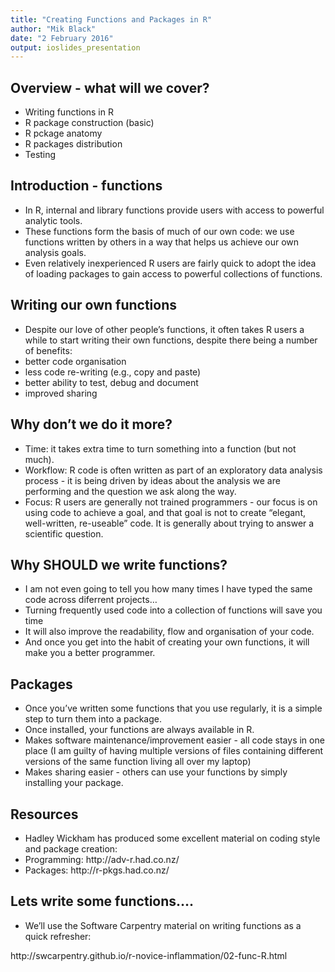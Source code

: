 ```yaml
---
title: "Creating Functions and Packages in R"
author: "Mik Black"
date: "2 February 2016"
output: ioslides_presentation
---
```


## Overview - what will we cover?

 - Writing functions in R
 - R package construction (basic)
 - R pckage anatomy
 - R packages distribution
 - Testing

## Introduction - functions

 - In R, internal and library functions provide users with access to powerful analytic tools.
 - These functions form the basis of much of our own code: we use functions written by others in a way that helps us achieve our own analysis goals.
 - Even relatively inexperienced R users are fairly quick to adopt the idea of loading packages to gain access to powerful collections of functions.
 
## Writing our own functions

 - Despite our love of other people's functions, it often takes R users a while to start writing their own functions, despite there being a number of benefits:
  - better code organisation
  - less code re-writing (e.g., copy and paste)
  - better ability to test, debug and document
  - improved sharing
 
## Why don't we do it more?

 - Time: it takes extra time to turn something into a function (but not much).
 - Workflow: R code is often written as part of an exploratory data analysis process - it is being driven by ideas about the analysis we are performing and the question we ask along the way.
 - Focus: R users are generally not trained programmers - our focus is on using code to achieve a goal, and that goal is not to create "elegant, well-written, re-useable" code.  It is generally about trying to answer a scientific question.
 
## Why SHOULD we write functions?

 - I am not even going to tell you how many times I have typed the same code across diferrent projects...  
 - Turning frequently used code into a collection of functions will save you time
 - It will also improve the readability, flow and organisation of your code.
 - And once you get into the habit of creating your own functions, it will make you a better programmer.
 
## Packages

 - Once you've written some functions that you use regularly, it is a simple step to turn them into a package.
  - Once installed, your functions are always available in R.
  - Makes software maintenance/improvement easier - all code stays in one place (I am guilty of having multiple versions of files containing different versions of the same function living all over my laptop)
  - Makes sharing easier - others can use your functions by simply installing your package.
  
## Resources

 - Hadley Wickham has produced some excellent material on coding style and package creation:
  - Programming: http://adv-r.had.co.nz/
  - Packages: http://r-pkgs.had.co.nz/
 
## Lets write some functions....

 - We'll use the Software Carpentry material on writing functions as a quick refresher:
 
  http://swcarpentry.github.io/r-novice-inflammation/02-func-R.html
 
 
